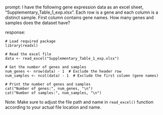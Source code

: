 prompt:
I have the following gene expression data as an excel sheet, "Supplementary_Table_1_exp.xlsx". Each row is a gene and each column is a distinct sample. First column contains gene names. How many genes and samples does the dataset have?

response:
```
# Load required package
library(readxl)

# Read the excel file
data <- read_excel("Supplementary_Table_1_exp.xlsx")

# Get the number of genes and samples
num_genes <- nrow(data) - 1  # Exclude the header row
num_samples <- ncol(data) - 1  # Exclude the first column (gene names)

# Print the number of genes and samples
cat("Number of genes:", num_genes, "\n")
cat("Number of samples:", num_samples, "\n")
```
Note: Make sure to adjust the file path and name in `read_excel()` function according to your actual file location and name.
